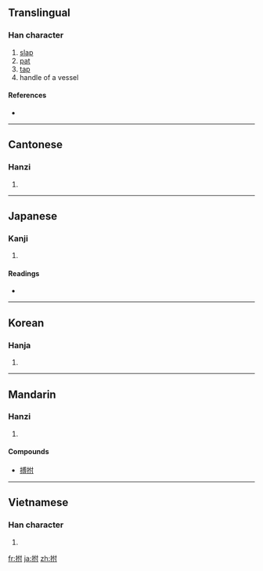 {{also|撫}}
==Translingual==

===Han character===
{{Han char|rn=64|rad=手|as=05|sn=8|four=5400<sub>0</sub>|canj=手人木戈 (QODI)}}

# [[slap]]
# [[pat]]
# [[tap]]
# handle of a vessel

====References====
* {{Han ref|kx=0425.020|dkj=11947|dj=0773.060|hdz=31854.020|uh=62CA|ud=25290|bh=CCB9|bd=52409}}

----

==Cantonese==

===Hanzi===
{{yue-hanzi|jyut=|y=fu2}}

# {{defn|Cantonese|sort=手05}}

----

==Japanese==

===Kanji===
{{ja-kanji|grade=|rs=手05}}

# {{defn|Japanese|sort=手05}}

====Readings====
* {{ja-readings|on=[[ふ]] (fu)|kun=[[うつ]] (utsu), [[なでる]] (naderu)}}

----

==Korean==

===Hanja===
{{ko-hanja|hangeul=부|eumhun=|rv=bu|mr=pu|y=pu}}

# {{defn|Korean|sort=手05}}

----

==Mandarin==

===Hanzi===
{{cmn-hanzi|pin=[[fǔ]] ([[fu3]]), [[pàn]] ([[pan4]])|wg=fu<sup>3</sup>, p'an<sup>4</sup>}}

# {{defn|Mandarin|sort=手05}}

====Compounds====
* [[搏拊]]

----

==Vietnamese==

===Han character===
{{vi-hantu|[[phụ]], [[phủ]]|rs=手05}}

# {{defn|Vietnamese|sort=手05}}

[[fr:拊]]
[[ja:拊]]
[[zh:拊]]